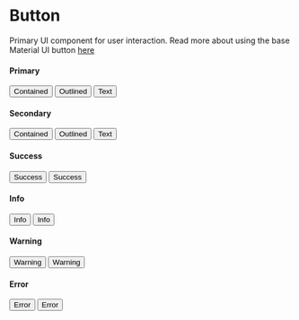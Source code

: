 
<Meta title="Components/Buttons" component={Button} />

# Button

Primary UI component for user interaction. Read more about using the base Material UI
button [here](https://material-ui.com/components/buttons)

#### Primary

<ThemeProvider theme={theme}>
  <Box display={"flex"} gap={2}>
    <Button variant={"contained"} color={"primary"}>
      Contained
    </Button>
    <Button variant={"outlined"} color={"primary"}>
      Outlined
    </Button>
    <Button variant={"text"} color={"primary"}>
      Text
    </Button>
  </Box>
</ThemeProvider>

#### Secondary

<ThemeProvider theme={theme}>
  <Box display={"flex"} gap={2}>
    <Button variant={"contained"} color={"secondary"}>
      Contained
    </Button>
    <Button variant={"outlined"} color={"secondary"}>
      Outlined
    </Button>
    <Button variant={"text"} color={"secondary"}>
      Text
    </Button>
  </Box>
</ThemeProvider>

#### Success

<ThemeProvider theme={theme}>
  <Box display={"flex"} gap={2}>
    <Button variant={"contained"} color={"success"}>
      Success
    </Button>
    <Button variant={"outlined"} color={"success"}>
      Success
    </Button>
  </Box>
</ThemeProvider>

#### Info

<ThemeProvider theme={theme}>
  <Box display={"flex"} gap={2}>
    <Button variant={"contained"} color={"info"}>
      Info
    </Button>
    <Button variant={"outlined"} color={"info"}>
      Info
    </Button>
  </Box>
</ThemeProvider>

#### Warning

<ThemeProvider theme={theme}>
  <Box display={"flex"} gap={2}>
    <Button variant={"contained"} color={"warning"}>
      Warning
    </Button>
    <Button variant={"outlined"} color={"warning"}>
      Warning
    </Button>
  </Box>
</ThemeProvider>

#### Error

<ThemeProvider theme={theme}>
  <Box display={"flex"} gap={2}>
    <Button variant={"contained"} color={"error"}>
      Error
    </Button>
    <Button variant={"outlined"} color={"error"}>
      Error
    </Button>
  </Box>
</ThemeProvider>
